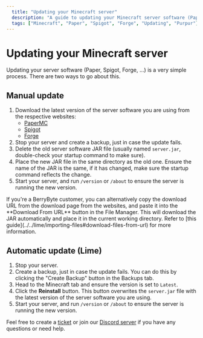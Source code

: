 ```yaml
---
  title: "Updating your Minecraft server"
  description: "A guide to updating your Minecraft server software (Paper, Spigot, Forge, ...)."
  tags: ["Minecraft", "Paper", "Spigot", "Forge", "Updating", "Purpur"]
---
```



# Updating your Minecraft server

Updating your server software (Paper, Spigot, Forge, ...) is a very simple process. There are two ways to go about this.

## Manual update

1. Download the latest version of the server software you are using from the respective websites:
    * [PaperMC](https://papermc.io/downloads)
    * [Spigot](https://spigotmc.org/wiki/buildtools)
    * [Forge](https://files.minecraftforge.net/)
2. Stop your server and create a backup, just in case the update fails.
3. Delete the old server software JAR file (usually named `server.jar`, double-check your startup command to make sure).
4. Place the new JAR file in the same directory as the old one. Ensure the name of the JAR is the same, if it has changed, make sure the startup command reflects the change.
5. Start your server, and run `/version` or `/about` to ensure the server is running the new version.

<Callout type="info">
    If you're a BerryByte customer, you can alternatively copy the download URL from the download page from the websites, and paste it into the **Download From URL** button in the File Manager. This will download the JAR automatically and place it in the current working directory. Refer to [this guide](../../lime/importing-files#download-files-from-url) for more information.
</Callout>

## Automatic update (Lime)

1. Stop your server.
2. Create a backup, just in case the update fails. You can do this by clicking the "Create Backup" button in the Backups tab.
3. Head to the Minecraft tab and ensure the version is set to `Latest`.
4. Click the **Reinstall** button. This button overwrites the `server.jar` file with the latest version of the server software you are using.
5. Start your server, and run `/version` or `/about` to ensure the server is running the new version.

Feel free to create a [ticket](https://berrybyte.net/ticket) or join our [Discord server](https://berrybyte.net/discord) if you have any questions or need help.